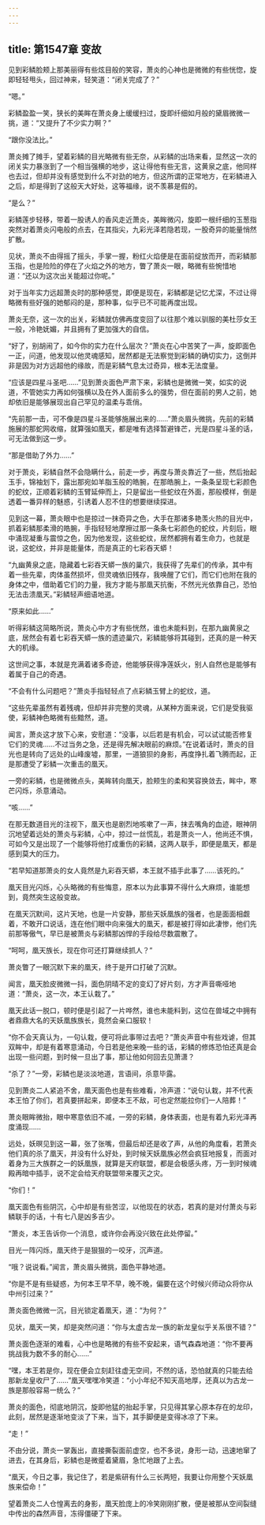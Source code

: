 ```yaml
---
---
---
```

title: 第1547章 变故
---



见到彩鳞脸颊上那美丽得有些炫目般的笑容，萧炎的心神也是微微的有些恍惚，旋即轻轻甩头，回过神来，轻笑道：“闭关完成了？”

“嗯。”

彩鳞盈盈一笑，狭长的美眸在萧炎身上缓缓扫过，旋即纤细如月般的黛眉微微一挑，道：“又提升了不少实力啊？”

“跟你没法比。”

萧炎摊了摊手，望着彩鳞的目光略微有些无奈，从彩鳞的出场来看，显然这一次的闭关实力暴涨到了一个相当强横的地步，这让得他有些无言，这黄泉之底，他同样也去过，但却并没有感觉到什么不对劲的地方，但这所谓的正常地方，在彩鳞进入之后，却是得到了这般天大好处，这等福缘，说不羡慕是假的。

“是么？”

彩鳞莲步轻移，带着一股诱人的香风走近萧炎，美眸微闪，旋即一根纤细的玉葱指突然对着萧炎闪电般的点去，在其指尖，九彩光泽若隐若现，一股奇异的能量悄然扩散。

见状，萧炎不由得摇了摇头，手掌一握，粉红火焰便是在面前绽放而开，而彩鳞那玉指，也是险险的停在了火焰之外的地方，瞥了萧炎一眼，略微有些惋惜地道：“还以为这次出关能超过你呢。”

对于当年实力远超萧炎时的那种感觉，即便是现在，彩鳞都是记忆尤深，不过让得略微有些好强的她郁闷的是，那种事，似乎已不可能再度出现。

萧炎无奈，这一次的出关，彩鳞就仿佛再度变回了以往那个难以驯服的美杜莎女王一般，冷艳妩媚，并且拥有了更加强大的自信。

“好了，别胡闹了，如今你的实力在什么层次？”萧炎在心中苦笑了一声，旋即面色一正，问道，他发现以他灵魂感知，居然都是无法察觉到彩鳞的确切实力，这倒并非是因为对方远超他的缘故，而是彩鳞气息太过奇异，根本无法度量。

“应该是四星斗圣吧……”见到萧炎面色严肃下来，彩鳞也是微微一笑，如实的说道，不管她实力再如何强横以及在外人面前多么的强势，但在面前的男人之前，她却依旧是能够展现出自己罕见的温柔与乖俏。

“先前那一击，可不像是四星斗圣能够施展出来的……”萧炎眉头微挑，先前的彩鳞施展的那蛇网收缩，就算强如凰天，都是唯有选择暂避锋芒，光是四星斗圣的话，可无法做到这一步。

“那是借助了外力……”

对于萧炎，彩鳞自然不会隐瞒什么，前走一步，再度与萧炎靠近了一些，然后抬起玉手，锦袖划下，露出那宛如羊脂玉般的皓腕，在那皓腕上，一条条呈现七彩颜色的蛇纹，正顺着彩鳞的玉臂延伸而上，只是留出一些蛇纹在外面，那般模样，倒是透着一番异样的魅惑，引诱着人忍不住的想要继续探进。

见到这一幕，萧炎眼中也是掠过一抹奇异之色，大手在那诸多艳羡火热的目光中，抓着彩鳞那柔滑的皓腕，手指轻轻地摩擦过那一条条七彩颜色的蛇纹，片刻后，眼中涌现凝重与震惊之色，因为他发现，这些蛇纹，居然都拥有着生命力，也就是说，这蛇纹，并非是能量体，而是真正的七彩吞天蟒！

“九幽黄泉之底，隐藏着七彩吞天蟒一族的巢穴，我获得了先辈们的传承，其中有着一些先辈，肉体虽然损坏，但灵魂依旧残存，我唤醒了它们，而它们也附在我的身体之中，借助着它们的力量，我方才能与那凰天抗衡，不然光光依靠自己，恐怕无法击溃凰天。”彩鳞轻声细语地道。

“原来如此……”

听得彩鳞这简略所说，萧炎心中方才有些恍然，谁也未能料到，在那九幽黄泉之底，居然会有着七彩吞天蟒一族的遗迹巢穴，彩鳞能够将其碰到，还真的是一种天大的机缘。

这世间之事，本就是充满着诸多奇迹，他能够获得净莲妖火，别人自然也是能够有着属于自己的奇遇。

“不会有什么问题吧？”萧炎手指轻轻点了点彩鳞玉臂上的蛇纹，道。

“这些先辈虽然有着残魂，但却并非完整的灵魂，从某种方面来说，它们是受我驱使，彩鳞神色略微有些黯然，道。

闻言，萧炎这才放下心来，安慰道：“没事，以后若是有机会，可以试试能否修复它们的灵魂……不过当务之急，还是得先解决眼前的麻烦。”在说着话时，萧炎的目光也是转向了远处的山峰废墟，那里，一道狼狈的身影，再度挣扎着飞腾而起，正是那遭受了彩鳞一次重击的凰天。

一旁的彩鳞，也是微微点头，美眸转向凰天，脸颊生的柔和笑容换敛去，眸中，寒芒闪烁，杀意涌动。

“咳……”

在那无数道目光的注视下，凰天也是剧烈地咳嗽了一声，抹去嘴角的血迹，眼神阴沉地望着远处的萧炎与彩鳞，心中，掠过一丝慌乱，若是萧炎一人，他尚还不惧，可如今又是出现了一个能够将他打成重伤的彩鳞，这两人联手，即便是凰天，都是感到莫大的压力。

“若早知道那萧炎的女人竟然是九彩吞天蟒，本王就不插手此事了……该死的。”

凰天目光闪烁，心头略微的有些悔意，原本以为此事算不得什么大麻烦，谁能想到，竟然突生这般变故。

在凰天沉默间，这片天地，也是一片安静，那些天妖凰族的强者，也是面面相觑着，不敢开口说话，连在他们眼中向来强大的凰天，都是被打得如此凄惨，他们先前那等傲气，早已是被萧炎与彩鳞那凶悍的手段给尽数震散了。

“呵呵，凰天族长，现在你可还打算继续抓人？”

萧炎瞥了一眼沉默下来的凰天，终于是开口打破了沉默。

闻言，凰天脸皮微微一抖，面色阴晴不定的变幻了好片刻，方才声音嘶哑地道：“萧炎，这一次，本王认栽了。”

凰天此话一脱口，顿时便是引起了一片哗然，谁也未能料到，这位在兽域之中拥有者鼎鼎大名的天妖凰族族长，竟然会亲口服软！

“你不会天真认为，一句认栽，便可将此事带过去吧？”萧炎声音中有些戏谑，但其双眸中，却是有着寒意涌动，今日若是他来晚一些的话，彩鳞的修炼恐怕还真是会出现一些问题，到时候一旦出了事，那让他如何回去见萧潇？

“杀了？”一旁，彩鳞也是淡淡地道，言语间，杀意毕露。

见到萧炎二人紧追不舍，凰天面色也是有些难看，冷声道：“说句认栽，并不代表本王怕了你们，若真要拼起来，即便本王不敌，可也定然能拉你们一人陪葬！”

萧炎眼眸微抬，眼中寒意依旧不减，一旁的彩鳞，身体表面，也是有着九彩光泽再度涌现……

远处，妖暝见到这一幕，张了张嘴，但最后却还是收了声，从他的角度看，若萧炎他们真的杀了凰天，并没有什么好处，到时候天妖凰族必然会疯狂地报复，而面对着身为三大族群之一的妖凰族，就算是天府联盟，都是会极感头疼，万一到时候魂殿再暗中插手，说不定会给天府联盟带来覆灭之灾。

“你们！”

凰天面色有些阴沉，心中却是有些苦涩，以他现在的状态，若真的是对付萧炎与彩鳞联手的话，十有七八是凶多吉少。

“萧炎，本王告诉你一个消息，或许你会再没兴致在此处停留。”

目光一阵闪烁，凰天终于是狠狠的一咬牙，沉声道。

“哦？说说看。”闻言，萧炎眉头微挑，面色平静地道。

“你是不是有些疑惑，为何本王早不早，晚不晚，偏要在这个时候兴师动众将你从中州引过来？”

萧炎面色微微一沉，目光锁定着凰天，道：“为何？”

见状，凰天一笑，却是突然问道：“你与太虚古龙一族的新龙皇似乎关系很不错？”

萧炎面色逐渐的难看，心中也是略微的有些不安起来，语气森森地道：“你不要再挑战我为数不多的耐心……”

“嘿，本王若是你，现在便会立刻赶往虚无空间，不然的话，恐怕就真的只能去给那新龙皇收尸了……”凰天嘿嘿冷笑道：“小小年纪不知天高地厚，还真以为古龙一族是那般容易一统么？”

萧炎的面色，彻底地阴沉，旋即他猛的抬起手掌，只见得其掌心原本存在的龙印，此刻，居然是逐渐地变淡了下来，当下，其手脚便是变得冰凉了下来。

“走！”

不由分说，萧炎一掌轰出，直接撕裂面前虚空，也不多说，身形一动，迅速地窜了进去，在其身后，彩鳞也是微蹙着黛眉，急忙地跟了上去。

“凰天，今日之事，我记住了，若是紫研有什么三长两短，我要让你用整个天妖凰族来偿命！”

望着萧炎二人仓惶离去的身影，凰天脸庞上的冷笑刚刚扩散，便是被那从空间裂缝中传出的森然声音，冻得僵硬了下来。